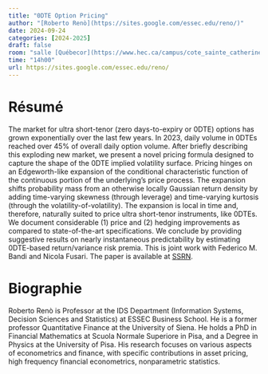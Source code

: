 ```yaml
---
title: "0DTE Option Pricing"
author: "[Roberto Renò](https://sites.google.com/essec.edu/reno/)"
date: 2024-09-24
categories: [2024-2025]
draft: false
room: "salle [Québecor](https://www.hec.ca/campus/cote_sainte_catherine/1er_etage/salles_cours/quebecor.html)"
time: "14h00"
url: https://sites.google.com/essec.edu/reno/
---
```


# Résumé

The market for ultra short-tenor (zero days-to-expiry or 0DTE) options has grown exponentially over the last few years. In 2023, daily volume in 0DTEs reached over 45% of overall daily option volume. After briefly describing this exploding new market, we present a novel pricing formula designed to capture the shape of the 0DTE implied volatility surface. Pricing hinges on an Edgeworth-like expansion of the conditional characteristic function of the continuous portion of the underlying’s price process. The expansion shifts probability mass from an otherwise locally Gaussian return density by adding time-varying skewness (through leverage) and time-varying kurtosis (through the volatility-of-volatility). The expansion is local in time and, therefore, naturally suited to price ultra short-tenor instruments, like 0DTEs. We document considerable (1) price and (2) hedging improvements as compared to state-of-the-art specifications. We conclude by providing suggestive results on nearly instantaneous predictability by estimating 0DTE-based return/variance risk premia. This is joint work with Federico M. Bandi and
Nicola Fusari.  The paper is available at [SSRN](https://papers.ssrn.com/sol3/papers.cfm?abstract_id=4503344).

# Biographie

Roberto Renò is Professor at the IDS Department (Information Systems, Decision Sciences and Statistics) at ESSEC Business School. He is a former professor  Quantitative Finance at the University of Siena. He holds a PhD in Financial Mathematics at Scuola Normale Superiore in Pisa, and a Degree in Physics at the University of Pisa. His research focuses on various aspects of econometrics and finance, with specific contributions in asset pricing, high frequency financial econometrics, nonparametric statistics. 
